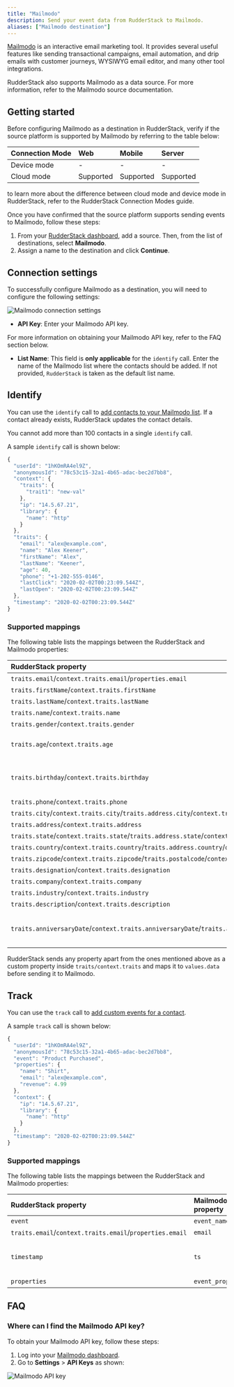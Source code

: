 ```yaml
---
title: "Mailmodo"
description: Send your event data from RudderStack to Mailmodo.
aliases: ["Mailmodo destination"]
---
```


[Mailmodo](https://www.mailmodo.com/) is an interactive email marketing tool. It provides several useful features like sending transactional campaigns, email automation, and drip emails with customer journeys, WYSIWYG email editor, and many other tool integrations.

<div class="successBlock">
RudderStack also supports Mailmodo as a data source. For more information, refer to the <Link to ="/sources/event-streams/cloud-apps/mailmodo/">Mailmodo source documentation</Link>.
</div>

## Getting started

Before configuring Mailmodo as a destination in RudderStack, verify if the source platform is supported by Mailmodo by referring to the table below:

| Connection Mode | Web | Mobile | Server |
| :--- | :--- | :--- | :--- |
| Device mode | - | - | - |
| Cloud mode | Supported  | Supported | Supported |

<div class="infoBlock">
to learn more about the difference between cloud mode and device mode in RudderStack, refer to the <Link to="/destinations/rudderstack-connection-modes/">RudderStack Connection Modes</Link> guide.
</div>

Once you have confirmed that the source platform supports sending events to Mailmodo, follow these steps:

1. From your [RudderStack dashboard](https://app.rudderstack.com/), add a source. Then, from the list of destinations, select **Mailmodo**.
2. Assign a name to the destination and click **Continue**.

## Connection settings

To successfully configure Mailmodo as a destination, you will need to configure the following settings:

<img src="../../assets/event-stream-destinations/mailmodo-connection-settings.png" alt="Mailmodo connection settings" />

- **API Key**: Enter your Mailmodo API key.

<div class="infoBlock">
For more information on obtaining your Mailmodo API key, refer to the <Link to="#FAQ">FAQ</Link> section below.
</div>

- **List Name**: This field is **only applicable** for the `identify` call. Enter the name of the Mailmodo list where the contacts should be added. If not provided, `RudderStack` is taken as the default list name. 

## Identify

You can use the <Link to="/event-spec/standard-events/identify/">`identify`</Link> call to [add contacts to your Mailmodo list](https://www.mailmodo.com/developers/6661e4fb7833e-bulk-add-contact-to-a-list/). If a contact already exists, RudderStack updates the contact details.

<div class="warningBlock">
You cannot add more than 100 contacts in a single <code class="inline-code">identify</code> call.
</div>

A sample `identify` call is shown below:

```javascript
{
  "userId": "1hKOmRA4el9Z",
  "anonymousId": "78c53c15-32a1-4b65-adac-bec2d7bb8",
  "context": {
    "traits": {
      "trait1": "new-val"
    },
    "ip": "14.5.67.21",
    "library": {
      "name": "http"
    }
  },
  "traits": {
    "email": "alex@example.com",
    "name": "Alex Keener",
    "firstName": "Alex",
    "lastName": "Keener",
    "age": 40,
    "phone": "+1-202-555-0146",
    "lastClick": "2020-02-02T00:23:09.544Z",
    "lastOpen": "2020-02-02T00:23:09.544Z"
  },
  "timestamp": "2020-02-02T00:23:09.544Z"
}
```

### Supported mappings

The following table lists the mappings between the RudderStack and Mailmodo properties:

| RudderStack property | Mailmodo property | Presence |
| :--------------| :---------| :--------------|
| `traits.email`/`context.traits.email`/`properties.email` | `values.email` | Required |
| `traits.firstName`/`context.traits.firstName` | `values.data.first_name` | Optional |
| `traits.lastName`/`context.traits.lastName` | `values.data.last_name ` | Optional |
| `traits.name`/`context.traits.name` | `values.data.name` | Optional |
| `traits.gender`/`context.traits.gender` | `values.data.gender` | Optional |
| `traits.age`/`context.traits.age` | `values.data.age` | Optional (Integer format) |
| `traits.birthday`/`context.traits.birthday` | `values.data.birthday` | Optional (ISO format/UNIX timestamp) |
| `traits.phone`/`context.traits.phone` | `values.data.phone` | Optional |
| `traits.city`/`context.traits.city`/`traits.address.city`/`context.traits.address.city` | `values.data.city` | Optional |
| `traits.address`/`context.traits.address` | `address1` + `address2` | Optional |
| `traits.state`/`context.traits.state`/`traits.address.state`/`context.traits.address.state` | `values.data.state` | Optional |
| `traits.country`/`context.traits.country`/`traits.address.country`/`context.traits.address.country` | `values.data.country` | Optional |
| `traits.zipcode`/`context.traits.zipcode`/`traits.postalcode`/`context.traits.postalcode`/`traits.postal_code`/`context.traits.postal_code` | `values.data.postal_code` | Optional |
| `traits.designation`/`context.traits.designation` | `values.data.designation` | Optional |
| `traits.company`/`context.traits.company` | `values.data.company` | Optional |
| `traits.industry`/`context.traits.industry` | `values.data.industry` | Optional |
| `traits.description`/`context.traits.description` | `values.data.description` | Optional |
| `traits.anniversaryDate`/`context.traits.anniversaryDate`/`traits.anniversary_date`/`context.traits.anniversary_date` | `values.data.anniversary_date` | Optional (ISO format/UNIX timestamp) |

<div class="infoBlock">
RudderStack sends any property apart from the ones mentioned above as a custom property inside <code class="inline-code">traits/context.traits</code> and maps it to <code class="inline-code">values.data</code> before sending it to Mailmodo.
</div>

## Track

You can use the <Link to="/event-spec/standard-events/track">`track`</Link> call to [add custom events for a contact](https://www.mailmodo.com/developers/93cba3fa7f1ea-add-event/).

A sample `track` call is shown below:

```javascript
{
  "userId": "1hKOmRA4el9Z",
  "anonymousId": "78c53c15-32a1-4b65-adac-bec2d7bb8",
  "event": "Product Purchased",
  "properties": {
    "name": "Shirt",
    "email": "alex@example.com",
    "revenue": 4.99
  },
  "context": {
    "ip": "14.5.67.21",
    "library": {
      "name": "http"
    }
  },
  "timestamp": "2020-02-02T00:23:09.544Z"
}
```

### Supported mappings

The following table lists the mappings between the RudderStack and Mailmodo properties:

| RudderStack property | Mailmodo property | Presence |
| :--------------| :---------| :--------------|
| `event` | `event_name` | Required |
| `traits.email`/`context.traits.email`/`properties.email` | `email` | Required |
| `timestamp` | `ts` | Optional (UNIX epoch in seconds)|
| `properties` | `event_properties` | Optional |

## FAQ

### Where can I find the Mailmodo API key?

To obtain your Mailmodo API key, follow these steps:

1. Log into your [Mailmodo dashboard](https://manage.mailmodo.com/auth/login).
2. Go to **Settings** > **API Keys** as shown:

<img src="../../assets/event-stream-destinations/mailmodo-api-key.png" alt="Mailmodo API key" />
